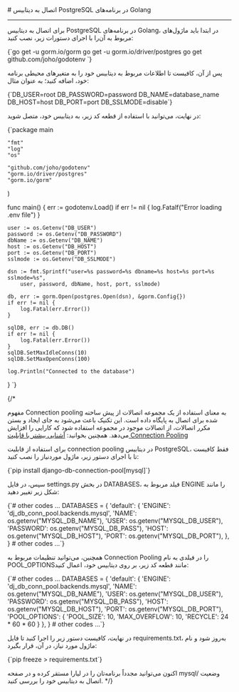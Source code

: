 
<Layout>
# اتصال به دیتابیس PostgreSQL در برنامه‌های Golang
<hr className="mb-2" />

برای اتصال به دیتابیس PostgreSQL در برنامه‌های Golang، در ابتدا باید ماژول‌های مربوط به آن‌را با اجرای دستورات زیر، نصب کنید:

<div className="h-2" />
    <div dir='ltr'>
    <Highlight className="bash">
        {`go get -u gorm.io/gorm
go get -u gorm.io/driver/postgres
go get github.com/joho/godotenv
`}
    </Highlight>
    </div>
<div className="h-2" />

پس از آن، کافیست تا 
اطلاعات مربوط به دیتابیس خود را 
به متغیرهای محیطی برنامه خود، اضافه کنید؛ به عنوان مثال:
<div className="h-2" />
    <div dir='ltr'>
    <Highlight className="txt">
        {`DB_USER=root
DB_PASSWORD=password
DB_NAME=database_name
DB_HOST=host
DB_PORT=port
DB_SSLMODE=disable`}
    </Highlight>
    </div>
<div className="h-2" />

در نهایت، می‌توانید با استفاده از قطعه کد زیر، به دیتابیس خود، متصل شوید:
<div className="h-2" />
    <div dir='ltr'>
    <Highlight className="go">
        {`package main

    "fmt"
    "log"
    "os"

    "github.com/joho/godotenv"
    "gorm.io/driver/postgres"
    "gorm.io/gorm"
)

func main() {
    err := godotenv.Load()
    if err != nil {
        log.Fatalf("Error loading .env file")
    }

    user := os.Getenv("DB_USER")
    password := os.Getenv("DB_PASSWORD")
    dbName := os.Getenv("DB_NAME")
    host := os.Getenv("DB_HOST")
    port := os.Getenv("DB_PORT")
    sslmode := os.Getenv("DB_SSLMODE")

    dsn := fmt.Sprintf("user=%s password=%s dbname=%s host=%s port=%s sslmode=%s",
        user, password, dbName, host, port, sslmode)

    db, err := gorm.Open(postgres.Open(dsn), &gorm.Config{})
    if err != nil {
        log.Fatal(err.Error())
    }

    sqlDB, err := db.DB()
    if err != nil {
        log.Fatal(err.Error())
    }
    sqlDB.SetMaxIdleConns(10)
    sqlDB.SetMaxOpenConns(100)

    log.Println("Connected to the database")
}
`}
    </Highlight>
    </div>
<div className="h-2" />

{/* <Section id="connection-pooling" title="استفاده از Connection Pooling" />

مفهوم Connection pooling به معنای استفاده از یک مجموعه اتصالات از پیش ساخته شده برای اتصال به پایگاه داده است. این تکنیک باعث می‌شود به جای ایجاد و بستن مکرر اتصالات، از اتصالات موجود در مجموعه استفاده شود که کارایی را افزایش می‌دهد.
<Alert variant='success'>همچنین بخوانید: <a className="blue-link" href="../../../../dbaas/details/connection-pool">آشنایی بیشتر با قابلیت Connection Pooling</a></Alert>

برای استفاده از قابلیت connection pooling در دیتابیس PostgreSQL، فقط کافیست تا با اجرای دستور زیر، ماژول موردنیاز را نصب کنید:

<div className="h-2" />
  <div dir='ltr'>
  <Highlight className="bash">
{`pip install django-db-connection-pool[mysql]`}
  </Highlight>
  </div>
<div className="h-2" />

سپس، در فایل <Important>settings.py</Important> در بخش <Important>DATABASES</Important>، فیلد مربوط به <Important>ENGINE</Important> را مانند شکل زیر تغییر دهید:
<div className="h-2" />
    <div dir='ltr'>
    <Highlight className="python">
        {`# other codes ...
DATABASES = {
    'default': {
        'ENGINE':   'dj_db_conn_pool.backends.mysql', 
        'NAME':     os.getenv("MYSQL_DB_NAME"), 
        'USER':     os.getenv("MYSQL_DB_USER"),
        'PASSWORD': os.getenv("MYSQL_DB_PASS"),
        'HOST':     os.getenv("MYSQL_DB_HOST"),
        'PORT':     os.getenv("MYSQL_DB_PORT"),
    },
}
# other codes ...`}
    </Highlight>
    </div>
<div className="h-2" />

همچنین، می‌توانید تنظیمات مربوط به Connection Pooling را در فیلدی به نام <Important>POOL_OPTIONS</Important>مانند قطعه کد زیر، بر روی دیتابیس خود، اعمال کنید:
<div className="h-2" />
    <div dir='ltr'>
    <Highlight className="python">
        {`# other codes ...
DATABASES = {
    'default': {
        'ENGINE':   'dj_db_conn_pool.backends.mysql', 
        'NAME':     os.getenv("MYSQL_DB_NAME"), 
        'USER':     os.getenv("MYSQL_DB_USER"),
        'PASSWORD': os.getenv("MYSQL_DB_PASS"),
        'HOST':     os.getenv("MYSQL_DB_HOST"),
        'PORT':     os.getenv("MYSQL_DB_PORT"),
        'POOL_OPTIONS': {
            'POOL_SIZE': 10,
            'MAX_OVERFLOW': 10,
            'RECYCLE': 24 * 60 * 60
        }
    },
}
# other codes ...`}
    </Highlight>
    </div>
<div className="h-2" />

در نهایت، کافیست دستور زیر را اجرا کنید تا فایل <Important>requirements.txt</Important>، به‌روز شود و نام ماژول مورد نیاز، در آن، قرار بگیرد:
<div className="h-2" />
    <div dir='ltr'>
    <Highlight className="python">
        {`pip freeze > requirements.txt`}
    </Highlight>
    </div>
<div className="h-2" />

اکنون می‌توانید مجدداً برنامه‌تان را در لیارا مستقر کرده و در صفحه <Important>mysql/</Important> وضعیت اتصال به دیتابیس خود را بررسی کنید. */}

</Layout>